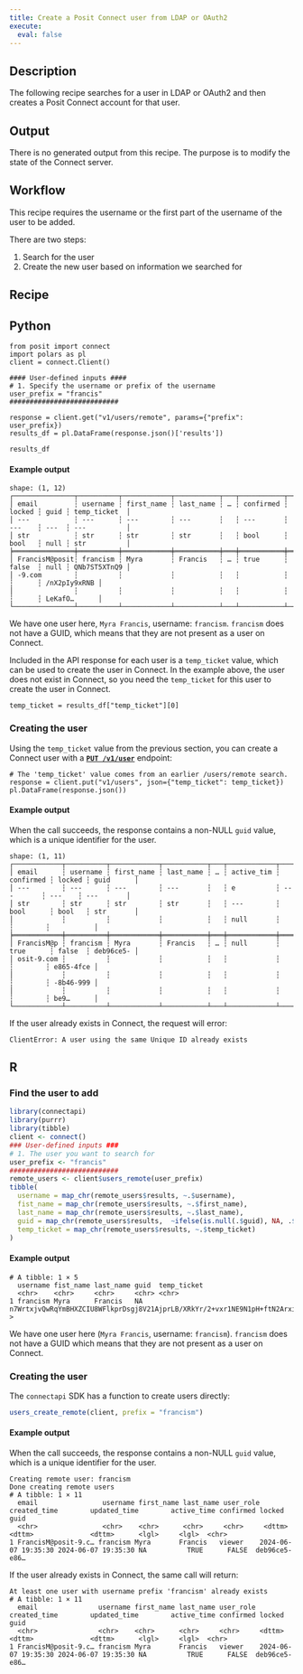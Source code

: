 ```yaml
---
title: Create a Posit Connect user from LDAP or OAuth2
execute:
  eval: false
---
```


## Description

The following recipe searches for a user in LDAP or OAuth2 and then creates a Posit Connect account for that user.

## Output

There is no generated output from this recipe.
The purpose is to modify the state of the Connect server.

## Workflow

This recipe requires the username or the first part of the username of the user to be added.

There are two steps:

1. Search for the user 
2. Create the new user based on information we searched for

## Recipe

:::{.panel-tabset group="language"}

## Python

```.python
from posit import connect
import polars as pl
client = connect.Client()

#### User-defined inputs ####
# 1. Specify the username or prefix of the username
user_prefix = "francis"
###########################

response = client.get("v1/users/remote", params={"prefix": user_prefix})
results_df = pl.DataFrame(response.json()['results'])

results_df
```

#### Example output

```
shape: (1, 12)
┌───────────────┬──────────┬────────────┬───────────┬───┬───────────┬────────┬──────┬──────────────┐
│ email         ┆ username ┆ first_name ┆ last_name ┆ … ┆ confirmed ┆ locked ┆ guid ┆ temp_ticket  │
│ ---           ┆ ---      ┆ ---        ┆ ---       ┆   ┆ ---       ┆ ---    ┆ ---  ┆ ---          │
│ str           ┆ str      ┆ str        ┆ str       ┆   ┆ bool      ┆ bool   ┆ null ┆ str          │
╞═══════════════╪══════════╪════════════╪═══════════╪═══╪═══════════╪════════╪══════╪══════════════╡
│ FrancisM@posit┆ francism ┆ Myra       ┆ Francis   ┆ … ┆ true      ┆ false  ┆ null ┆ QNb7ST5XTnQ9 │
│ -9.com        ┆          ┆            ┆           ┆   ┆           ┆        ┆      ┆ /nX2pIy9xRNB │
│               ┆          ┆            ┆           ┆   ┆           ┆        ┆      ┆ LeKafO…      │
└───────────────┴──────────┴────────────┴───────────┴───┴───────────┴────────┴──────┴──────────────┘
```

We have one user here, `Myra Francis`, username: `francism`. `francism` does not have a GUID, which means that they are not present as a user on Connect. 

Included in the API response for each user is a `temp_ticket` value, which can be used to create the user in Connect. In the example above, the user does not exist in Connect, so you need the `temp_ticket` for this user to create the user in Connect.

```.python
temp_ticket = results_df["temp_ticket"][0]
```

### Creating the user

Using the `temp_ticket` value from the previous section, you can create
a Connect user with a **[`PUT /v1/user`](../../api/#put-/v1/user)** endpoint:

```.python
# The 'temp_ticket' value comes from an earlier /users/remote search.
response = client.put("v1/users", json={"temp_ticket": temp_ticket})
pl.DataFrame(response.json())
```

#### Example output

When the call succeeds, the response contains a non-NULL `guid` value,
which is a unique identifier for the user.

```
shape: (1, 11)
┌────────────┬──────────┬────────────┬───────────┬───┬────────────┬───────────┬────────┬───────────┐
│ email      ┆ username ┆ first_name ┆ last_name ┆ … ┆ active_tim ┆ confirmed ┆ locked ┆ guid      │
│ ---        ┆ ---      ┆ ---        ┆ ---       ┆   ┆ e          ┆ ---       ┆ ---    ┆ ---       │
│ str        ┆ str      ┆ str        ┆ str       ┆   ┆ ---        ┆ bool      ┆ bool   ┆ str       │
│            ┆          ┆            ┆           ┆   ┆ null       ┆           ┆        ┆           │
╞════════════╪══════════╪════════════╪═══════════╪═══╪════════════╪═══════════╪════════╪═══════════╡
│ FrancisM@p ┆ francism ┆ Myra       ┆ Francis   ┆ … ┆ null       ┆ true      ┆ false  ┆ deb96ce5- │
│ osit-9.com ┆          ┆            ┆           ┆   ┆            ┆           ┆        ┆ e865-4fce │
│            ┆          ┆            ┆           ┆   ┆            ┆           ┆        ┆ -8b46-999 │
│            ┆          ┆            ┆           ┆   ┆            ┆           ┆        ┆ be9…      │
└────────────┴──────────┴────────────┴───────────┴───┴────────────┴───────────┴────────┴───────────┘
```

If the user already exists in Connect, the request will error:

```
ClientError: A user using the same Unique ID already exists
```

## R

### Find the user to add
```.r
library(connectapi)
library(purrr)
library(tibble)
client <- connect()
### User-defined inputs ###
# 1. The user you want to search for
user_prefix <- "francis"
###########################
remote_users <- client$users_remote(user_prefix)
tibble(
  username = map_chr(remote_users$results, ~.$username),
  fist_name = map_chr(remote_users$results, ~.$first_name),
  last_name = map_chr(remote_users$results, ~.$last_name),
  guid = map_chr(remote_users$results,  ~ifelse(is.null(.$guid), NA, .$guid)),
  temp_ticket = map_chr(remote_users$results, ~.$temp_ticket)
)
```

#### Example output

```
# A tibble: 1 × 5
  username fist_name last_name guid  temp_ticket
  <chr>    <chr>     <chr>     <chr> <chr>
1 francism Myra      Francis   NA    n7WrtxjvQwRqYmBHXZCIU8WFlkprDsgj8V21AjprLB/XRkYr/2+vxr1NE9N1pH+ftN2ArxiWZAkPa39UqkjhZohmDAeS+1PBOXT…
>
```

We have one user here (`Myra Francis`, username: `francism`). `francism` does not have a GUID which means that they are not present as a user on Connect. 

### Creating the user

The `connectapi` SDK has a function to create users directly:

```.r
users_create_remote(client, prefix = "francism")
```

#### Example output

When the call succeeds, the response contains a non-NULL `guid` value,
which is a unique identifier for the user.

```
Creating remote user: francism
Done creating remote users
# A tibble: 1 × 11
  email                username first_name last_name user_role created_time        updated_time        active_time confirmed locked guid          
  <chr>                <chr>    <chr>      <chr>     <chr>     <dttm>              <dttm>              <dttm>      <lgl>     <lgl>  <chr>         
1 FrancisM@posit-9.c… francism Myra       Francis   viewer    2024-06-07 19:35:30 2024-06-07 19:35:30 NA          TRUE      FALSE  deb96ce5-e86…
```

If the user already exists in Connect, the same call will return:

```
At least one user with username prefix 'francism' already exists
# A tibble: 1 × 11
  email               username first_name last_name user_role created_time        updated_time        active_time confirmed locked guid
  <chr>               <chr>    <chr>      <chr>     <chr>     <dttm>              <dttm>              <dttm>      <lgl>     <lgl>  <chr>
1 FrancisM@posit-9.c… francism Myra       Francis   viewer    2024-06-07 19:35:30 2024-06-07 19:35:30 NA          TRUE      FALSE  deb96ce5-e86…       
```

:::


